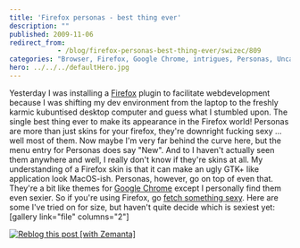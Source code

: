 ```yaml
---
title: 'Firefox personas - best thing ever'
description: ""
published: 2009-11-06
redirect_from: 
            - /blog/firefox-personas-best-thing-ever/swizec/809
categories: "Browser, Firefox, Google Chrome, intrigues, Personas, Uncategorized"
hero: ../../../defaultHero.jpg
---
```

Yesterday I was installing a [Firefox](http://www.mozilla.com/en-US/firefox/ "Firefox") plugin to facilitate webdevelopment because I was shifting my dev environment from the laptop to the freshly karmic kubuntised desktop computer and guess what I stumbled upon. The single best thing ever to make its appearance in the Firefox world! Personas are more than just skins for your firefox, they&#x27;re downright fucking sexy ... well most of them. Now maybe I&#x27;m very far behind the curve here, but the menu entry for Personas does say &quot;New&quot;. And to I haven&#x27;t actually seen them anywhere and well, I really don&#x27;t know if they&#x27;re skins at all. My understanding of a Firefox skin is that it can make an ugly GTK+ like application look MacOS-ish. Personas, however, go on top of even that. They&#x27;re a bit like themes for [Google Chrome](http://www.google.com/chrome "Google Chrome") except I personally find them even sexier. So if you&#x27;re using Firefox, go [fetch something sexy](https://addons.mozilla.org/en-US/firefox/personas/). Here are some I&#x27;ve tried on for size, but haven&#x27;t quite decide which is sexiest yet: \[gallery link=&quot;file&quot; columns=&quot;2&quot;]

[![Reblog this post \[with Zemanta\]](http://img.zemanta.com/reblog_e.png?x-id=8ae49c52-9517-4774-a815-ecb0262402b4)](http://reblog.zemanta.com/zemified/8ae49c52-9517-4774-a815-ecb0262402b4/ "Reblog this post \[with Zemanta]")